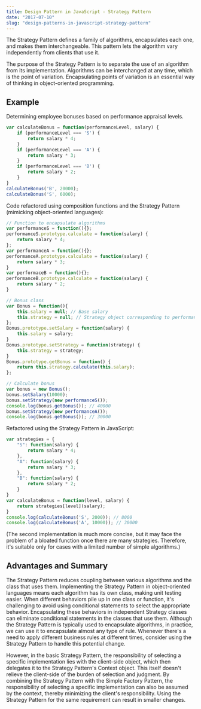 ```yaml
---
title: Design Pattern in JavaScript - Strategy Pattern
date: "2017-07-10"
slug: "design-patterns-in-javascript-strategy-pattern"
---
```



The Strategy Pattern defines a family of algorithms, encapsulates each one, and makes them interchangeable. This pattern lets the algorithm vary independently from clients that use it.

The purpose of the Strategy Pattern is to separate the use of an algorithm from its implementation. Algorithms can be interchanged at any time, which is the point of variation. Encapsulating points of variation is an essential way of thinking in object-oriented programming.

## Example

Determining employee bonuses based on performance appraisal levels.

```javascript
var calculateBonus = function(performanceLevel, salary) {
    if (performanceLevel === 'S') {
        return salary * 4;
    }
    if (performanceLevel === 'A') {
        return salary * 3;
    }
    if (performanceLevel === 'B') {
        return salary * 2;
    }
}
calculateBonus('B', 20000);
calculateBonus('S', 6000);
```

Code refactored using composition functions and the Strategy Pattern (mimicking object-oriented languages):

```javascript
// Function to encapsulate algorithms
var performanceS = function(){};
performanceS.prototype.calculate = function(salary) {
    return salary * 4;
};
var performanceA = function(){};
performanceA.prototype.calculate = function(salary) {
    return salary * 3;
}
var performaceB = function(){};
performanceB.prototype.calculate = function(salary) {
    return salary * 2;	
}

// Bonus class
var Bonus = function(){
    this.salary = null; // Base salary
    this.strategy = null; // Strategy object corresponding to performance level
};
Bonus.prototype.setSalary = function(salary) {
    this.salary = salary;
}
Bonus.prototype.setStrategy = function(strategy) {
    this.strategy = strategy;
}
Bonus.prototype.getBonus = function() {
    return this.strategy.calculate(this.salary);
};

// Calculate bonus
var bonus = new Bonus();
bonus.setSalary(10000);
bonus.setStrategy(new performanceS());
console.log(bonus.getBonus()); // 40000
bonus.setStrategy(new performanceA());
console.log(bonus.getBonus()); // 30000
```

Refactored using the Strategy Pattern in JavaScript:

```javascript
var strategies = {
    "S": function(salary) {
        return salary * 4;
    },
    "A": function(salary) {
        return salary * 3;	
    },
    "B": function(salary) {
        return salary * 2;	
    }
}
var calculateBonus = function(level, salary) {
    return strategies[level](salary);
}
console.log(calculateBonus('S', 2000)); // 8000
console.log(calculateBonus('A', 10000)); // 30000
```

(The second implementation is much more concise, but it may face the problem of a bloated function once there are many strategies. Therefore, it's suitable only for cases with a limited number of simple algorithms.)

## Advantages and Summary

The Strategy Pattern reduces coupling between various algorithms and the class that uses them. Implementing the Strategy Pattern in object-oriented languages means each algorithm has its own class, making unit testing easier. When different behaviors pile up in one class or function, it's challenging to avoid using conditional statements to select the appropriate behavior. Encapsulating these behaviors in independent Strategy classes can eliminate conditional statements in the classes that use them. Although the Strategy Pattern is typically used to encapsulate algorithms, in practice, we can use it to encapsulate almost any type of rule. Whenever there's a need to apply different business rules at different times, consider using the Strategy Pattern to handle this potential change.

However, in the basic Strategy Pattern, the responsibility of selecting a specific implementation lies with the client-side object, which then delegates it to the Strategy Pattern's Context object. This itself doesn't relieve the client-side of the burden of selection and judgment. By combining the Strategy Pattern with the Simple Factory Pattern, the responsibility of selecting a specific implementation can also be assumed by the context, thereby minimizing the client's responsibility. Using the Strategy Pattern for the same requirement can result in smaller changes.